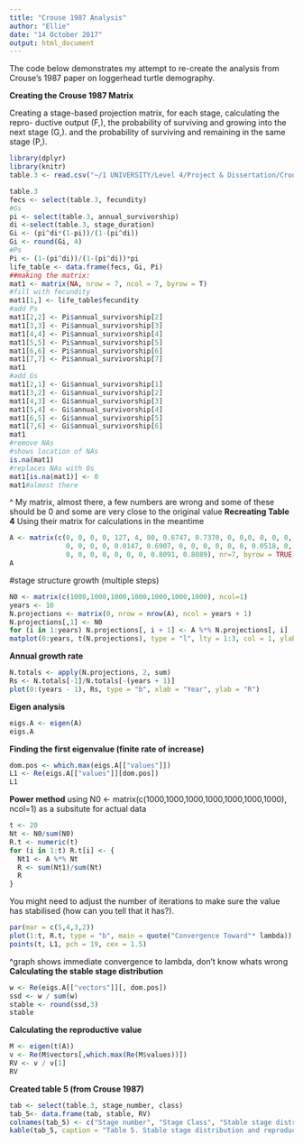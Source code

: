 ```yaml
---
title: "Crouse 1987 Analysis"
author: "Ellie"
date: "14 October 2017"
output: html_document
---
```

The code below demonstrates my attempt to re-create the analysis from Crouse's 1987 paper on loggerhead turtle demography. 

**Creating the Crouse 1987 Matrix** 

Creating a stage-based projection matrix, for each stage, 
calculating the repro- ductive output (F,), the probability of surviving and growing into the next stage (G,). and the probability of surviving and 
remaining in the same stage (P,).

```r
library(dplyr)
library(knitr)
table.3 <- read.csv("~/1 UNIVERSITY/Level 4/Project & Dissertation/Crouse 1987/table 3 from crouse.csv")
```
```r
table.3
fecs <- select(table.3, fecundity)
#Gs
pi <- select(table.3, annual_survivorship)
di <-select(table.3, stage_duration)
Gi <- (pi^di*(1-pi))/(1-(pi^di)) 
Gi <- round(Gi, 4)
#Ps
Pi <- (1-(pi^di))/(1-(pi^di))*pi
life_table <- data.frame(fecs, Gi, Pi)
##making the matrix: 
mat1 <- matrix(NA, nrow = 7, ncol = 7, byrow = T) 
#fill with fecundity 
mat1[1,] <- life_table$fecundity 
#add Ps 
mat1[2,2] <- Pi$annual_survivorship[2]
mat1[3,3] <- Pi$annual_survivorship[3]
mat1[4,4] <- Pi$annual_survivorship[4]
mat1[5,5] <- Pi$annual_survivorship[5]
mat1[6,6] <- Pi$annual_survivorship[6]
mat1[7,7] <- Pi$annual_survivorship[7]
mat1
#add Gs 
mat1[2,1] <- Gi$annual_survivorship[1]
mat1[3,2] <- Gi$annual_survivorship[2]
mat1[4,3] <- Gi$annual_survivorship[3]
mat1[5,4] <- Gi$annual_survivorship[4]
mat1[6,5] <- Gi$annual_survivorship[5]
mat1[7,6] <- Gi$annual_survivorship[6] 
mat1
#remove NAs
#shows location of NAs
is.na(mat1)
#replaces NAs with 0s
mat1[is.na(mat1)] <- 0
mat1#almost there  
```
^ My matrix, almost there, a few numbers are wrong and some of these should be 0 and some are very close to the original value 
**Recreating Table 4**
Using their matrix for calculations in the meantime 
```r
A <- matrix(c(0, 0, 0, 0, 127, 4, 80, 0.6747, 0.7370, 0, 0,0, 0, 0, 0, 0.0486, 0.6610, 0, 0, 
              0, 0, 0, 0, 0.0147, 0.6907, 0, 0, 0, 0, 0, 0, 0.0518, 0, 0, 0, 0, 0, 0, 0, 0.8091, 
              0, 0, 0, 0, 0, 0, 0, 0.8091, 0.8089), nr=7, byrow = TRUE)  
A
```
#stage structure growth (multiple steps)
```r
N0 <- matrix(c(1000,1000,1000,1000,1000,1000,1000), ncol=1)
years <- 10
N.projections <- matrix(0, nrow = nrow(A), ncol = years + 1) 
N.projections[,1] <- N0 
for (i in 1:years) N.projections[, i + 1] <- A %*% N.projections[, i] 
matplot(0:years, t(N.projections), type = "l", lty = 1:3, col = 1, ylab = "Stage Abundance", xlab = "Year")
```
**Annual growth rate**
```r
N.totals <- apply(N.projections, 2, sum)
Rs <- N.totals[-1]/N.totals[-(years + 1)]
plot(0:(years - 1), Rs, type = "b", xlab = "Year", ylab = "R")
```
**Eigen analysis** 
```r
eigs.A <- eigen(A)
eigs.A
```
**Finding the first eigenvalue (finite rate of increase)**
```r
dom.pos <- which.max(eigs.A[["values"]])
L1 <- Re(eigs.A[["values"]][dom.pos])
L1
```
**Power method** 
using N0 <- matrix(c(1000,1000,1000,1000,1000,1000,1000), ncol=1) as a subsitute for actual data 
```r
t <- 20
Nt <- N0/sum(N0)
R.t <- numeric(t)
for (i in 1:t) R.t[i] <- {
  Nt1 <- A %*% Nt
  R <- sum(Nt1)/sum(Nt)
  R
} 
```
You might need to adjust the number of iterations to make sure the value has stabilised (how can you tell that it has?).
```r
par(mar = c(5,4,3,2))
plot(1:t, R.t, type = "b", main = quote("Convergence Toward"* lambda))
points(t, L1, pch = 19, cex = 1.5)
```
^graph shows immediate convergence to lambda, don't know whats wrong 
**Calculating the stable stage distribution** 
```r
w <- Re(eigs.A[["vectors"]][, dom.pos])
ssd <- w / sum(w)
stable <- round(ssd,3)
stable
```
**Calculating the reproductive value** 
```r
M <- eigen(t(A))
v <- Re(M$vectors[,which.max(Re(M$values))])
RV <- v / v[1]
RV 
```
**Created table 5 (from Crouse 1987)** 
```r
tab <- select(table.3, stage_number, class)
tab_5<- data.frame(tab, stable, RV)
colnames(tab_5) <- c("Stage number", "Stage Class", "Stable stage distribution (Dominant eigenvector)", "Reproductive values (left eigenvector)" )
kable(tab_5, caption = "Table 5. Stable stage distribution and reproductive values for the loggerhead population matrix given in Table 4.")
```
